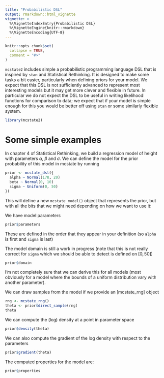 ```yaml
---
title: "Probabilistic DSL"
output: rmarkdown::html_vignette
vignette: >
  %\VignetteIndexEntry{Probabilistic DSL}
  %\VignetteEngine{knitr::rmarkdown}
  %\VignetteEncoding{UTF-8}
---
```


```r
knitr::opts_chunk$set(
  collapse = TRUE,
  comment = "#>"
)
```

`mcstate2` includes simple a probabilistic programming language DSL that is inspired by `stan` and Statistical Rethinking.  It is designed to make some tasks a bit easier, particularly when defining priors for your model.  We expect that this DSL is not sufficiently advanced to represent most interesting models but it may get more clever and flexible in future.  In particular we do not expect the DSL to be useful in writing likelihood functions for comparison to data; we expect that if your model is simple enough for this you would be better off using `stan` or some similarly flexible system.

```r
library(mcstate2)
```

# Some simple examples

In chapter 4 of Statistical Rethinking, we build a regression model of height with parameters $\alpha$, $\beta$ and $\sigma$.  We can define the model for the prior probability of this model in mcstate by running

```r
prior <- mcstate_dsl({
  alpha ~ Normal(178, 20)
  beta ~ Normal(0, 10)
  sigma ~ Uniform(0, 50)
})
```

This will define a new `mcstate_model()` object that represents the prior, but with all the bits that we might need depending on how we want to use it:

We have model parameters

```r
prior$parameters
```

These are defined in the order that they appear in your definition (so `alpha` is first and `sigma` is last)

The model domain is still a work in progress (note that this is not really correct for `sigma` which we should be able to detect is defined on $[0, 50]$)

```r
prior$domain
```

I'm not completely sure that we can derive this for all models (most obviously for a model where the bounds of a uniform distribution vary with another parameter).

We can draw samples from the model if we provide an [mcstate_rng] object

```r
rng <- mcstate_rng()
theta <- prior$direct_sample(rng)
theta
```

We can compute the (log) density at a point in parameter space

```r
prior$density(theta)
```

We can also compute the gradient of the log density with respect to the parameters

```r
prior$gradient(theta)
```

The computed properties for the model are:

```r
prior$properties
```
